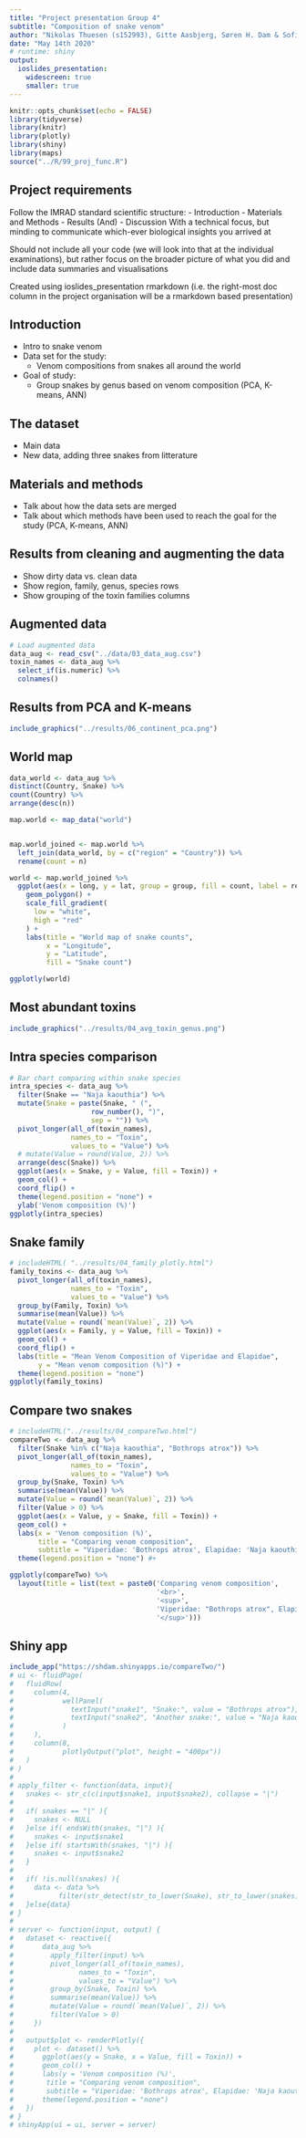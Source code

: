 ```yaml
---
title: "Project presentation Group 4"
subtitle: "Composition of snake venom"
author: "Nikolas Thuesen (s152993), Gitte Aasbjerg, Søren H. Dam & Sofie O. Villumsen"
date: "May 14th 2020"
# runtime: shiny
output:
  ioslides_presentation:
    widescreen: true
    smaller: true
---
```



```r
knitr::opts_chunk$set(echo = FALSE)
library(tidyverse)
library(knitr)
library(plotly)
library(shiny)
library(maps)
source("../R/99_proj_func.R")
```


## Project requirements
Follow the IMRAD standard scientific structure:
- Introduction
- Materials and Methods
- Results (And)
- Discussion
With a technical focus, but minding to communicate which-ever biological insights you arrived at

Should not include all your code (we will look into that at the individual examinations), but rather focus on the broader picture of what you did and include data summaries and visualisations

Created using ioslides_presentation rmarkdown (i.e. the right-most doc column in the project organisation will be a rmarkdown based presentation)



## Introduction
- Intro to snake venom
- Data set for the study: 
  - Venom compositions from snakes all around the world
- Goal of study:
  - Group snakes by genus based on venom composition (PCA, K-means, ANN)
  
## The dataset
- Main data
- New data, adding three snakes from litterature

## Materials and methods
- Talk about how the data sets are merged 
- Talk about which methods have been used to reach the goal for the study (PCA, K-means, ANN)

## Results from cleaning and augmenting the data
- Show dirty data vs. clean data
- Show region, family, genus, species rows
- Show grouping of the toxin families columns

## Augmented data
```r
# Load augmented data
data_aug <- read_csv("../data/03_data_aug.csv")
toxin_names <- data_aug %>% 
  select_if(is.numeric) %>% 
  colnames()
```



## Results from PCA and K-means
<!-- - Plots -->
<!-- ![image](../results/06_pca.png) -->
```r
include_graphics("../results/06_continent_pca.png")
```

## World map
```r

data_world <- data_aug %>%
distinct(Country, Snake) %>%
count(Country) %>%
arrange(desc(n))

map.world <- map_data("world")


map.world_joined <- map.world %>%
  left_join(data_world, by = c("region" = "Country")) %>%
  rename(count = n)

world <- map.world_joined %>%
  ggplot(aes(x = long, y = lat, group = group, fill = count, label = region)) +
    geom_polygon() +
    scale_fill_gradient(
      low = "white",
      high = "red"
    ) +
    labs(title = "World map of snake counts",
         x = "Longitude",
         y = "Latitude",
         fill = "Snake count")

ggplotly(world)
```

## Most abundant toxins
```r
include_graphics("../results/04_avg_toxin_genus.png")
```


## Intra species comparison
```r
# Bar chart comparing within snake species
intra_species <- data_aug %>% 
  filter(Snake == "Naja kaouthia") %>%
  mutate(Snake = paste(Snake, " (",
                    row_number(), ")",
                    sep = "")) %>%
  pivot_longer(all_of(toxin_names),
               names_to = "Toxin",
               values_to = "Value") %>% 
  # mutate(Value = round(Value, 2)) %>% 
  arrange(desc(Snake)) %>% 
  ggplot(aes(x = Snake, y = Value, fill = Toxin)) +
  geom_col() +
  coord_flip() +
  theme(legend.position = "none") +
  ylab('Venom composition (%)')
ggplotly(intra_species)
```


## Snake family
<!-- ## Comparing snake families -->
```r
# includeHTML( "../results/04_family_plotly.html")
family_toxins <- data_aug %>%
  pivot_longer(all_of(toxin_names),
               names_to = "Toxin",
               values_to = "Value") %>%
  group_by(Family, Toxin) %>%
  summarise(mean(Value)) %>%
  mutate(Value = round(`mean(Value)`, 2)) %>%
  ggplot(aes(x = Family, y = Value, fill = Toxin)) +
  geom_col() +
  coord_flip() +
  labs(title = "Mean Venom Composition of Viperidae and Elapidae",
       y = "Mean venom composition (%)") +
  theme(legend.position = "none")
ggplotly(family_toxins)
```


<!-- ## Results from ANN -->
<!-- - Plots -->


<!-- ## Discussion -->
<!-- - Discuss results, what can we say about the data based on the study -->

## Compare two snakes
```r
# includeHTML("../results/04_compareTwo.html")
compareTwo <- data_aug %>% 
  filter(Snake %in% c("Naja kaouthia", "Bothrops atrox")) %>%
  pivot_longer(all_of(toxin_names),
               names_to = "Toxin",
               values_to = "Value") %>% 
  group_by(Snake, Toxin) %>%
  summarise(mean(Value)) %>%
  mutate(Value = round(`mean(Value)`, 2)) %>%
  filter(Value > 0) %>%
  ggplot(aes(x = Value, y = Snake, fill = Toxin)) +
  geom_col() +
  labs(x = 'Venom composition (%)', 
       title = "Comparing venom composition",  
       subtitle = "Viperidae: 'Bothrops atrox', Elapidae: 'Naja kaouthia'" ) +
  theme(legend.position = "none") #+

ggplotly(compareTwo) %>%
  layout(title = list(text = paste0('Comparing venom composition',
                                    '<br>',
                                    '<sup>',
                                    'Viperidae: "Bothrops atrox", Elapidae: "Naja kaouthia"',
                                    '</sup>')))

```

 
## Shiny app
```r
include_app("https://shdam.shinyapps.io/compareTwo/")
# ui <- fluidPage(
#   fluidRow(
#     column(4,
#            wellPanel(
#              textInput("snake1", "Snake:", value = "Bothrops atrox"),
#              textInput("snake2", "Another snake:", value = "Naja kaouthia")
#            )
#     ),
#     column(8,
#            plotlyOutput("plot", height = "400px"))
#   )
# )
# 
# apply_filter <- function(data, input){
#   snakes <- str_c(c(input$snake1, input$snake2), collapse = "|")
#   
#   if( snakes == "|" ){
#     snakes <- NULL
#   }else if( endsWith(snakes, "|") ){
#     snakes <- input$snake1
#   }else if( startsWith(snakes, "|") ){
#     snakes <- input$snake2
#   }
# 
#   if( !is.null(snakes) ){
#     data <- data %>% 
#           filter(str_detect(str_to_lower(Snake), str_to_lower(snakes)))
#   }else{data}
# }
# 
# server <- function(input, output) {
#   dataset <- reactive({
#       data_aug %>%
#         apply_filter(input) %>% 
#         pivot_longer(all_of(toxin_names),
#                names_to = "Toxin",
#                values_to = "Value") %>% 
#         group_by(Snake, Toxin) %>%
#         summarise(mean(Value)) %>%
#         mutate(Value = round(`mean(Value)`, 2)) %>%
#         filter(Value > 0)
#     })
#     
#   output$plot <- renderPlotly({
#     plot <- dataset() %>% 
#       ggplot(aes(y = Snake, x = Value, fill = Toxin)) +
#       geom_col() +
#       labs(y = 'Venom composition (%)', 
#        title = "Comparing venom composition",  
#        subtitle = "Viperidae: 'Bothrops atrox', Elapidae: 'Naja kaouthia'" ) +
#       theme(legend.position = "none")
#   })
# }
# shinyApp(ui = ui, server = server)


```


